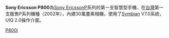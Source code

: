 {{Unreferenced|time=2020-12-24T06:06:17+00:00}}
{{noteTA|G1=IT}}
{{Infobox Mobile
| name = Sony Ericsson P800
| image = Wikipedia-FIT-SE P800-Nutella.jpg
| screen = 3.1英寸 208×320[[像素|像素]]<br />4096色[[TFT|TFT]]彩屏
| ringtone = 16和弦
| memory = 动态内存48MB
| networks = [[GSM|GSM]] 900/1800/1900 MHz
| connectivity = [[USB|USB]]、[[紅外線|紅外線]]、[[藍牙|藍牙]]
| size = 117×59×27 mm
| weight = 130[[克|克]]
}}
'''Sony Ericsson P800'''為[[Sony_Ericsson|Sony Ericsson]]P系列的第一支智慧型手機、在[[台灣|台灣]]第一支販售P系列機種（2002年），內建30萬畫素相機，使用了[[Symbian|Symbian]] V7.0系統，UIQ 2.0操作介面。

{{SEphones}}
{{com-stub}}

[[Category:索尼愛立信手機|P800i]]